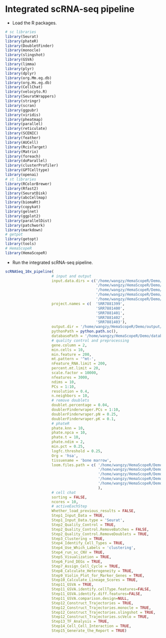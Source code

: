 # Integrated scRNA-seq pipeline

- Load the R packages.

```R
# sc libraries
library(Seurat)
library(phateR)
library(DoubletFinder)
library(monocle)
library(slingshot)
library(GSVA)
library(limma)
library(plyr)
library(dplyr)
library(org.Mm.eg.db)
library(org.Hs.eg.db)
library(CellChat)
library(velocyto.R)
library(SeuratWrappers)
library(stringr)
library(scran)
library(ggpubr)
library(viridis)
library(pheatmap)
library(parallel)
library(reticulate)
library(SCENIC)
library(feather)
library(AUCell)
library(RcisTarget)
library(Matrix)
library(foreach)
library(doParallel)
library(clusterProfiler)
library(GPTCelltype)
library(openai)
# st libraries
library(RColorBrewer)
library(Rfast2)
library(SeuratDisk)
library(abcCellmap)
library(biomaRt)
library(copykat)
library(gelnet)
library(ggplot2)
library(parallelDist)
library(patchwork)
library(markdown)
# getpot
library(getopt)
library(tools)
# HemaScopeR
library(HemaScopeR)
```

- Run the integrated scRNA-seq pipeline.

```R
scRNASeq_10x_pipeline(
                     # input and output
                     input.data.dirs = c('/home/wangzy/HemaScopeR/Demo/SRR7881399.Rds',
                                         '/home/wangzy/HemaScopeR/Demo/SRR7881400.Rds',
                                         '/home/wangzy/HemaScopeR/Demo/SRR7881401.Rds',
                                         '/home/wangzy/HemaScopeR/Demo/SRR7881402.Rds',
                                         '/home/wangzy/HemaScopeR/Demo/SRR7881403.Rds'),
                     project.names = c(  'SRR7881399',
                                         'SRR7881400',
                                         'SRR7881401',
                                         'SRR7881402',
                                         'SRR7881403'), 
                     output.dir = '/home/wangzy/HemaScopeR/Demo/output/',
                     pythonPath = python.path.sc(),
                     databasePath = '/home/wangzy/HemaScopeR/Demo/database/',
                     # quality control and preprocessing
                     gene.column = 2,
                     min.cells = 10,
                     min.feature = 200,
                     mt.pattern = '^mt-',
                     nFeature_RNA.limit = 200,
                     percent.mt.limit = 20,
                     scale.factor = 10000,
                     nfeatures = 3000,
                     ndims = 10,
                     PCs = 1:10,
                     resolution = 0.4,
                     n.neighbors = 10,
                     # remove doublets
                     doublet.percentage = 0.04,
                     doublerFinderwraper.PCs = 1:10,
                     doublerFinderwraper.pN = 0.25,
                     doublerFinderwraper.pK = 0.1,
                     # phateR
                     phate.knn = 10,
                     phate.npca = 10,
                     phate.t = 10,
                     phate.ndim = 2,
                     min.pct = 0.25,
                     logfc.threshold = 0.25,
                     Org = 'hsa',
                     tissuename = 'bone marrow',
                     loom.files.path = c( '/home/wangzy/HemaScopeR/Demo/SRR7881399.loom',
                                          '/home/wangzy/HemaScopeR/Demo/SRR7881400.loom',
                                          '/home/wangzy/HemaScopeR/Demo/SRR7881401.loom',
                                          '/home/wangzy/HemaScopeR/Demo/SRR7881402.loom',
                                          '/home/wangzy/HemaScopeR/Demo/SRR7881403.loom'
                                          ),
                     # cell chat
                     sorting = FALSE,
                     ncores = 10,
                     # activeEachStep
                     Whether_load_previous_results = FALSE,
                     Step1_Input_Data = TRUE,
                     Step1_Input_Data.type = 'Seurat',
                     Step2_Quality_Control = TRUE,
                     Step2_Quality_Control.RemoveBatches = FALSE,
                     Step2_Quality_Control.RemoveDoublets = TRUE,
                     Step3_Clustering = TRUE,
                     Step4_Identify_Cell_Types = TRUE,
                     Step4_Use_Which_Labels = 'clustering',
                     Step4_run_sc_CNV = TRUE,
                     Step5_Visualization = TRUE,
                     Step6_Find_DEGs = TRUE,
                     Step7_Assign_Cell_Cycle = TRUE,
                     Step8_Calculate_Heterogeneity = TRUE,
                     Step9_Violin_Plot_for_Marker_Genes = TRUE,
                     Step10_Calculate_Lineage_Scores = TRUE,
                     Step11_GSVA = TRUE,
                     Step11_GSVA.identify.cellType.features=FALSE,
                     Step11_GSVA.identify.diff.features=FALSE,
                     Step11_GSVA.comparison.design=NULL,
                     Step12_Construct_Trajectories = TRUE,
                     Step12_Construct_Trajectories.monocle = TRUE,
                     Step12_Construct_Trajectories.slingshot = TRUE,
                     Step12_Construct_Trajectories.scVelo = TRUE,
                     Step13_TF_Analysis = TRUE,
                     Step14_Cell_Cell_Interaction = TRUE,
                     Step15_Generate_the_Report = TRUE)
```



